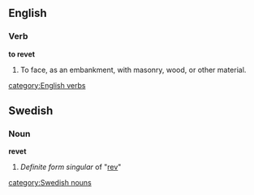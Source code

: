 ==English==

===Verb===

'''to revet'''

#To face, as an embankment, with masonry, wood, or other material.
[[category:English verbs]]
==Swedish==
===Noun===
'''revet'''

#''Definite form singular'' of "[[rev#Swedish|rev]]"
[[category:Swedish nouns]]